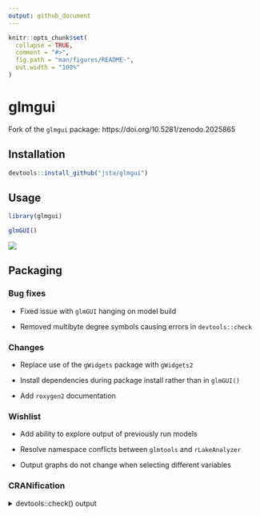 ```yaml
---
output: github_document
---
```


<!-- README.md is generated from README.Rmd. Please edit that file -->

```r
knitr::opts_chunk$set(
  collapse = TRUE,
  comment = "#>",
  fig.path = "man/figures/README-",
  out.width = "100%"
)
```
# glmgui

Fork of the `glmgui` package: https://doi.org/10.5281/zenodo.2025865

## Installation

```r
devtools::install_github("jsta/glmgui")
```

## Usage

```r
library(glmgui)

glmGUI()
```

![](images/screenshot.png)

## Packaging

### Bug fixes

 * Fixed issue with `glmGUI` hanging on model build
 
 * Removed multibyte degree symbols causing errors in `devtools::check`

### Changes

 * Replace use of the `gWidgets` package with `gWidgets2`
 
 * Install dependencies during package install rather than in `glmGUI()`
 
 * Add `roxygen2` documentation

### Wishlist

 * Add ability to explore output of previously run models
 
 * Resolve namespace conflicts between `glmtools` and `rLakeAnalyzer`
 
 * Output graphs do not change when selecting different variables

### CRANification

<details>
<summary>devtools::check() output</summary>
```r
devtools::check()
```
</details>
